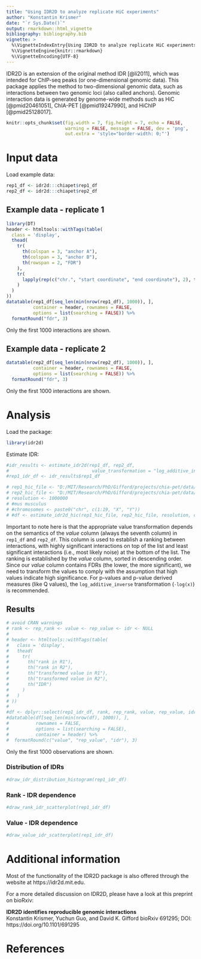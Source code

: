 ```yaml
---
title: "Using IDR2D to analyze replicate HiC experiments"
author: "Konstantin Krismer"
date: "`r Sys.Date()`"
output: rmarkdown::html_vignette
bibliography: bibliography.bib
vignette: >
  %\VignetteIndexEntry{Using IDR2D to analyze replicate HiC experiments}
  %\VignetteEngine{knitr::rmarkdown}
  %\VignetteEncoding{UTF-8}
---
```


IDR2D is an extension of the original method IDR [@li2011], which was intended for
ChIP-seq peaks (or one-dimensional genomic data). This package applies the
method to two-dimensional genomic data, such as interactions between two
genomic loci (also called anchors). Genomic interaction data is generated by
genome-wide methods such as HiC [@pmid20461051], ChIA-PET [@pmid19247990], 
and HiChIP [@pmid25128017].

```r
knitr::opts_chunk$set(fig.width = 7, fig.height = 7, echo = FALSE,
                      warning = FALSE, message = FALSE, dev = 'png',
                      out.extra = 'style="border-width: 0;"')
```

# Input data

Load example data:
```r
rep1_df <- idr2d:::chiapet$rep1_df
rep2_df <- idr2d:::chiapet$rep2_df
```

## Example data - replicate 1

```r
library(DT)
header <- htmltools::withTags(table(
  class = 'display',
  thead(
    tr(
      th(colspan = 3, "anchor A"),
      th(colspan = 3, "anchor B"),
      th(rowspan = 2, "FDR")
    ),
    tr(
      lapply(rep(c("chr.", "start coordinate", "end coordinate"), 2), th)
    )
  )
))
datatable(rep1_df[seq_len(min(nrow(rep1_df), 1000)), ],
          container = header, rownames = FALSE,
          options = list(searching = FALSE)) %>%
  formatRound("fdr", 3)
```

Only the first 1000 interactions are shown.

## Example data - replicate 2

```r
datatable(rep2_df[seq_len(min(nrow(rep2_df), 1000)), ],
          container = header, rownames = FALSE,
          options = list(searching = FALSE)) %>%
  formatRound("fdr", 3)
```

Only the first 1000 interactions are shown.

# Analysis

Load the package:
```r
library(idr2d)
```

Estimate IDR:
```r
#idr_results <- estimate_idr2d(rep1_df, rep2_df,
#                               value_transformation = "log_additive_inverse")
#rep1_idr_df <- idr_results$rep1_df

# rep1_hic_file <- "D:/MIT/Research/PhD/Gifford/projects/chia-pet/data/GSE71831/GSE71831_Patski_paternal.hic"
# rep2_hic_file <- "D:/MIT/Research/PhD/Gifford/projects/chia-pet/data/GSE71831/GSE71831_Patski_maternal.hic"
# resolution <- 1000000
# #mus musculus
# #chromosomes <- paste0("chr", c(1:19, "X", "Y"))
# #df <- estimate_idr2d_hic(rep1_hic_file, rep2_hic_file, resolution, chromosomes = chromosomes)
```

Important to note here is that the appropriate value transformation depends
on the semantics of the *value* column (always the seventh column) in `rep1_df`
and `rep2_df`. This column is used to establish a ranking between interactions,
with highly significant interactions on top of the list and least significant
interactions (i.e., most likely noise) at the bottom of the list. The ranking
is established by the *value* column, sorted in descending order. Since our 
*value* column contains FDRs (the lower, the more significant), we need to
transform the values to comply with the assumption that high values indicate
high significance. For p-values and p-value derived measures (like Q values),
the `log_additive_inverse` transformation (`-log(x)`) is recommended.

## Results

```r
# avoid CRAN warnings
# rank <- rep_rank <- value <- rep_value <- idr <- NULL
# 
# header <- htmltools::withTags(table(
#   class = 'display',
#   thead(
#     tr(
#       th("rank in R1"),
#       th("rank in R2"),
#       th("transformed value in R1"),
#       th("transformed value in R2"),
#       th("IDR")
#     )
#   )
# ))
# 
#df <- dplyr::select(rep1_idr_df, rank, rep_rank, value, rep_value, idr)
#datatable(df[seq_len(min(nrow(df), 1000)), ], 
#          rownames = FALSE,
#          options = list(searching = FALSE),
#          container = header) %>%
#  formatRound(c("value", "rep_value", "idr"), 3)
```

Only the first 1000 observations are shown.

### Distribution of IDRs

```r
#draw_idr_distribution_histogram(rep1_idr_df)
```

### Rank - IDR dependence

```r
#draw_rank_idr_scatterplot(rep1_idr_df)
```

### Value - IDR dependence

```r
#draw_value_idr_scatterplot(rep1_idr_df)
```

# Additional information

Most of the functionality of the IDR2D package is also offered through 
the website at https://idr2d.mit.edu.

For a more detailed discussion on IDR2D, please have a look at 
this preprint on bioRxiv:

**IDR2D identifies reproducible genomic interactions**  
Konstantin Krismer, Yuchun Guo, and David K. Gifford
bioRxiv 691295; DOI: https://doi.org/10.1101/691295

# References
